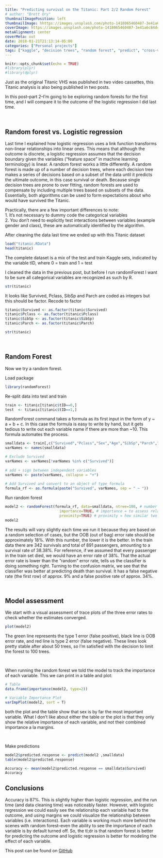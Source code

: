 ```yaml
---
title: "Predicting survival on the Titanic: Part 2/2 Random Forest"
# author: "Brett Ory"
thumbnailImagePosition: left
thumbnailImage: hhttps://images.unsplash.com/photo-1418065460487-3e41a6c84dc5?auto=format&fit=crop&w=1050&q=80
coverImage: https://images.unsplash.com/photo-1418065460487-3e41a6c84dc5?auto=format&fit=crop&w=1050&q=80
metaAlignment: center
coverMeta: out
date: 2018-01-21T21:13:14-05:00
categories: ["Personal projects"]
tags: ["kaggle", "decision trees", "random forest", "predict", "cross-validation"]
---
```



```r
knitr::opts_chunk$set(echo = TRUE)
#library(plyr)
#library(dplyr)
```




Just as the original Titanic VHS was published in two video cassettes, this Titanic analysis is also being published in two posts. 


In this post--part 2--I’m going to be exploring random forests for the first time, and I will compare it to the outcome of the logistic regression I did last time. 

<br>

## Random forest vs. Logistic regression


Last time I explained how logistic regression uses a link function transforms non-linear relationships into linear ones. This means that although the outcome is discrete, a logistic regression assumes that the decision boundary given the variables ("feature space" in machine learning terminology) is linear. A random forest works a little differently. A random forest is made up of a number of decision trees, where each decision tree makes a series of decisions based on a subset of the data until it predicts the ultimate outcome, in this case survival or death. Because single decision trees are prone to over fitting, random forests are used to compensate by including multiple trees based on subsets of the data. Essentially, both algorithms can be used to form expectations about who would have survived the Titanic. 


Practically, there are a few important differences to note:    
1. It's not necessary to dummy code the categorical variables    
2. You don't need to explicitly test interactions between variables (example gender and class), these are automatically identified by the algorithm. 

After cleaning the data last time we ended up with this Titanic dataset
```r
load("titanic.RData")
head(titanic)
```

The complete dataset is a mix of the test and train Kaggle sets, indicated by the variable tID, where 0 = train and 1 = test 


I cleaned the data in the previous post, but before I run randomForest I want to be sure all categorical variables are recognized as such by R. 

```R
str(titanic)
```
It looks like Survived, Pclass, SibSp and Parch are coded as integers but this should be factor. Recode to factor

```r
titanic$Survived <- as.factor(titanic$Survived)
titanic$Pclass <- as.factor(titanic$Pclass)
titanic$SibSp <- as.factor(titanic$SibSp)
titanic$Parch <- as.factor(titanic$Parch)

str(titanic)
```

<br>

## Random Forest

Now we try a random forest.

Load package
```r
library(randomForest)
```

Re-split data into test and train
```r
train <- titanic[titanic$tID==0,]
test  <- titanic[titanic$tID==1,]
```

RandomForest command takes a formula as its first input in the form of y ~ a + b + c. In this case the formula is easy to write by hand, but it gets tedious to write out each variable name if there are more than ~10. This formula automates the process. 
```r
smalldata <- train[,c("Survived","Pclass","Sex","Age","SibSp","Parch","Embarked")]
varNames <- names(smalldata)

# Exclude Survived
varNames <- varNames[!varNames %in% c("Survived")]
 
# add + sign between independent variables
varNames <- paste(varNames, collapse = "+")
 
# Add Survived and convert to an object of type formula 
formula_rf <- as.formula(paste("Survived", varNames, sep = " ~ "))
```

Run random forest
```r
model2 <- randomForest(formula_rf, data=smalldata, ntree=100, # number of decision trees in forest
                         importance=TRUE, # importance = to assess relative importance of predictors 
                         proximity=TRUE) # proximity = how similar two observations are, i.e. how likely to end in same leaf on different trees
model2
```

The results will vary slightly each time we run it because they are based on a random selection of cases, but the OOB (out of bag) error rate should be approximately 18%. With this number, the lower it is the better. In the train data there are 342 survivals and total of 891 passengers, amounting to a survival rate of 38.38%. For reference, if we assumed that every passenger in the train set died, we would have an error rate of 38%. That the actual error rate is lower than the "random" error rate, tells us the classifier is doing something right. Turning to the confusion matrix, we see that the classifier was better at predicting death than survival. It has a false negative rate (the first row) of approx. 9% and a false positive rate of approx. 34%.


<br>

## Model assessment

We start with a visual assessment of trace plots of the three error rates to check whether the estimates converged.  
```r
plot(model2)
```
The green line represents the type 1 error (false positive), black line is OOB error rate, and red line is type 2 error (false negative). These lines look pretty stable after about 50 trees, so I'm satisfied with the decision to limit the forest to 100 trees. 

<br>

When running the random forest we told the model to track the importance of each variable. This we can print in a table and plot: 
```r
# Table
data.frame(importance(model2, type=2))

# Variable Importance Plot
varImpPlot(model2, sort = T)
```

both the plot and the table show that sex is by far the most important variable. What I don't like about either the table or the plot is that they only show the relative importance of each variable, and not their combined importance a la margins. 

<br>

Make predictions
```r
model2$predicted.response <- predict(model2 ,smalldata)
table(model2$predicted.response)
```

```r
Accuracy <- mean(model2$predicted.response == smalldata$Survived)
Accuracy
```

## Conclusions

Accuracy is 87%. This is slightly higher than logistic regression, and the run time (and data cleaning time) was noticeably faster. However, with logistic regression we could easily see the relationship each variable had to the outcome, and using margins we could visualize the relationship between variables (i.e. interactions). Each variable is working much more behind the scenes with random forest--even the ability to see the importance of each variable is by default turned off. So, the tl;dr is that random forest is better for predicting the outcome and logistic regression is better for modeling the effect of each variable.    

This post can be found on [GitHub](https://github.com/brettory/Titanic_p2)


